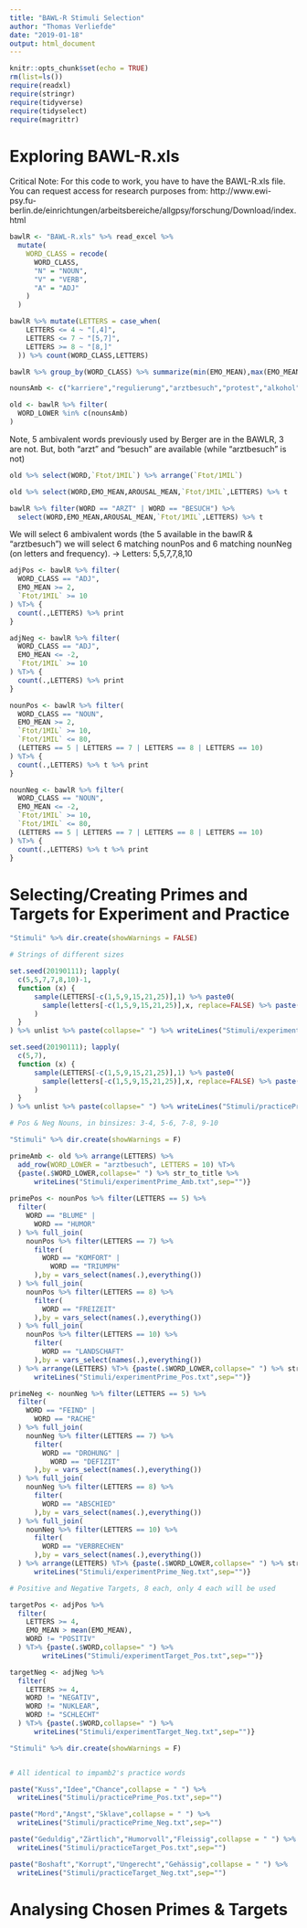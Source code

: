 ```yaml
---
title: "BAWL-R Stimuli Selection"
author: "Thomas Verliefde"
date: "2019-01-18"
output: html_document
---
```


```r
knitr::opts_chunk$set(echo = TRUE)
rm(list=ls())
require(readxl)
require(stringr)
require(tidyverse)
require(tidyselect)
require(magrittr)
```

########################
# Exploring BAWL-R.xls #
########################

Critical Note:
For this code to work, you have to have the BAWL-R.xls file.
You can request access for research purposes from:
  http://www.ewi-psy.fu-berlin.de/einrichtungen/arbeitsbereiche/allgpsy/forschung/Download/index.html

```r

bawlR <- "BAWL-R.xls" %>% read_excel %>%
  mutate(
    WORD_CLASS = recode(
      WORD_CLASS,
      "N" = "NOUN",
      "V" = "VERB",
      "A" = "ADJ"
    )
  )

```

```r

bawlR %>% mutate(LETTERS = case_when(
    LETTERS <= 4 ~ "[,4]",
    LETTERS <= 7 ~ "[5,7]",
    LETTERS >= 8 ~ "[8,]"
  )) %>% count(WORD_CLASS,LETTERS)

```

```r

bawlR %>% group_by(WORD_CLASS) %>% summarize(min(EMO_MEAN),max(EMO_MEAN),sd(EMO_MEAN))

```





```r

nounsAmb <- c("karriere","regulierung","arztbesuch","protest","alkohol","feuer","smartphone","stolz")

old <- bawlR %>% filter(
  WORD_LOWER %in% c(nounsAmb)
)
```

Note, 5 ambivalent words previously used by Berger are in the BAWLR, 3 are not.
But, both "arzt" and "besuch" are available (while "arztbesuch" is not)


```r

old %>% select(WORD,`Ftot/1MIL`) %>% arrange(`Ftot/1MIL`)

old %>% select(WORD,EMO_MEAN,AROUSAL_MEAN,`Ftot/1MIL`,LETTERS) %>% t

bawlR %>% filter(WORD == "ARZT" | WORD == "BESUCH") %>%
  select(WORD,EMO_MEAN,AROUSAL_MEAN,`Ftot/1MIL`,LETTERS) %>% t

```

We will select 6 ambivalent words (the 5 available in the bawlR & "arztbesuch")
we will select 6 matching nounPos and 6 matching nounNeg (on letters and frequency).
-> Letters: 5,5,7,7,8,10


```r

adjPos <- bawlR %>% filter(
  WORD_CLASS == "ADJ",
  EMO_MEAN >= 2,
  `Ftot/1MIL` >= 10
) %T>% {
  count(.,LETTERS) %>% print
}

adjNeg <- bawlR %>% filter(
  WORD_CLASS == "ADJ",
  EMO_MEAN <= -2,
  `Ftot/1MIL` >= 10
) %T>% {
  count(.,LETTERS) %>% print
}

nounPos <- bawlR %>% filter(
  WORD_CLASS == "NOUN",
  EMO_MEAN >= 2,
  `Ftot/1MIL` >= 10,
  `Ftot/1MIL` <= 80,
  (LETTERS == 5 | LETTERS == 7 | LETTERS == 8 | LETTERS == 10)
) %T>% {
  count(.,LETTERS) %>% t %>% print
}

nounNeg <- bawlR %>% filter(
  WORD_CLASS == "NOUN",
  EMO_MEAN <= -2,
  `Ftot/1MIL` >= 10,
  `Ftot/1MIL` <= 80,
  (LETTERS == 5 | LETTERS == 7 | LETTERS == 8 | LETTERS == 10)
) %T>% {
  count(.,LETTERS) %>% t %>% print
}
```

#####################################################################
# Selecting/Creating Primes and Targets for Experiment and Practice #
#####################################################################

```r

"Stimuli" %>% dir.create(showWarnings = FALSE)

# Strings of different sizes

set.seed(20190111); lapply(
  c(5,5,7,7,8,10)-1,
  function (x) {
      sample(LETTERS[-c(1,5,9,15,21,25)],1) %>% paste0(
        sample(letters[-c(1,5,9,15,21,25)],x, replace=FALSE) %>% paste(collapse="")
      )
  }
) %>% unlist %>% paste(collapse=" ") %>% writeLines("Stimuli/experimentPrime_Str.txt",sep="")

set.seed(20190111); lapply(
  c(5,7),
  function (x) {
      sample(LETTERS[-c(1,5,9,15,21,25)],1) %>% paste0(
        sample(letters[-c(1,5,9,15,21,25)],x, replace=FALSE) %>% paste(collapse="")
      )
  }
) %>% unlist %>% paste(collapse=" ") %>% writeLines("Stimuli/practicePrime_Str.txt",sep="")

```

```r
# Pos & Neg Nouns, in binsizes: 3-4, 5-6, 7-8, 9-10

"Stimuli" %>% dir.create(showWarnings = F)

primeAmb <- old %>% arrange(LETTERS) %>%
  add_row(WORD_LOWER = "arztbesuch", LETTERS = 10) %T>%
  {paste(.$WORD_LOWER,collapse=" ") %>% str_to_title %>%
      writeLines("Stimuli/experimentPrime_Amb.txt",sep="")}
  
primePos <- nounPos %>% filter(LETTERS == 5) %>%
  filter(
    WORD == "BLUME" |
      WORD == "HUMOR"
  ) %>% full_join(
    nounPos %>% filter(LETTERS == 7) %>%
      filter(
        WORD == "KOMFORT" |
          WORD == "TRIUMPH"
      ),by = vars_select(names(.),everything())
  ) %>% full_join(
    nounPos %>% filter(LETTERS == 8) %>%
      filter(
        WORD == "FREIZEIT"
      ),by = vars_select(names(.),everything())
  ) %>% full_join(
    nounPos %>% filter(LETTERS == 10) %>%
      filter(
        WORD == "LANDSCHAFT"
      ),by = vars_select(names(.),everything())
  ) %>% arrange(LETTERS) %T>% {paste(.$WORD_LOWER,collapse=" ") %>% str_to_title %>%
      writeLines("Stimuli/experimentPrime_Pos.txt",sep="")}

primeNeg <- nounNeg %>% filter(LETTERS == 5) %>%
  filter(
    WORD == "FEIND" |
      WORD == "RACHE"
  ) %>% full_join(
    nounNeg %>% filter(LETTERS == 7) %>%
      filter(
        WORD == "DROHUNG" |
          WORD == "DEFIZIT"
      ),by = vars_select(names(.),everything())
  ) %>% full_join(
    nounNeg %>% filter(LETTERS == 8) %>%
      filter(
        WORD == "ABSCHIED" 
      ),by = vars_select(names(.),everything())
  ) %>% full_join(
    nounNeg %>% filter(LETTERS == 10) %>%
      filter(
        WORD == "VERBRECHEN"
      ),by = vars_select(names(.),everything())
  ) %>% arrange(LETTERS) %T>% {paste(.$WORD_LOWER,collapse=" ") %>% str_to_title %>%
      writeLines("Stimuli/experimentPrime_Neg.txt",sep="")}

# Positive and Negative Targets, 8 each, only 4 each will be used

targetPos <- adjPos %>%
  filter(
    LETTERS >= 4,
    EMO_MEAN > mean(EMO_MEAN),
    WORD != "POSITIV"
  ) %T>% {paste(.$WORD,collapse=" ") %>%
        writeLines("Stimuli/experimentTarget_Pos.txt",sep="")}

targetNeg <- adjNeg %>%
  filter(
    LETTERS >= 4,
    WORD != "NEGATIV",
    WORD != "NUKLEAR",
    WORD != "SCHLECHT"
  ) %T>% {paste(.$WORD,collapse=" ") %>%
      writeLines("Stimuli/experimentTarget_Neg.txt",sep="")}


```

```r

"Stimuli" %>% dir.create(showWarnings = F)


# All identical to impamb2's practice words

paste("Kuss","Idee","Chance",collapse = " ") %>%
  writeLines("Stimuli/practicePrime_Pos.txt",sep="")

paste("Mord","Angst","Sklave",collapse = " ") %>%
  writeLines("Stimuli/practicePrime_Neg.txt",sep="")

paste("Geduldig","Zärtlich","Humorvoll","Fleissig",collapse = " ") %>%
  writeLines("Stimuli/practiceTarget_Pos.txt",sep="")

paste("Boshaft","Korrupt","Ungerecht","Gehässig",collapse = " ") %>%
  writeLines("Stimuli/practiceTarget_Neg.txt",sep="")

```

#####################################
# Analysing Chosen Primes & Targets #
#####################################
